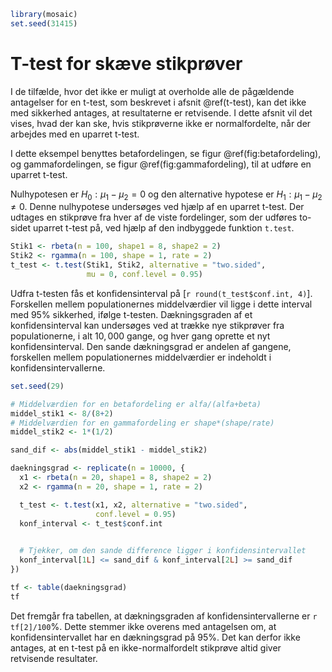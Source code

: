 ```r
library(mosaic)
set.seed(31415)
```

# T-test for skæve stikprøver {#t-test2}

I de tilfælde, hvor det ikke er muligt at overholde alle de pågældende antagelser for en t-test, som beskrevet i afsnit \@ref(t-test), kan det ikke med sikkerhed antages, at resultaterne er retvisende. I dette afsnit vil det vises, hvad der kan ske, hvis stikprøverne ikke er normalfordelte, når der arbejdes med en uparret t-test.

I dette eksempel benyttes betafordelingen, se figur \@ref(fig:betafordeling), og gammafordelingen, se figur \@ref(fig:gammafordeling), til at udføre en uparret t-test.

Nulhypotesen er $H_0: \mu_1 - \mu_2 = 0$ og den alternative hypotese er $H_1 : \mu_1 - \mu_2 \neq 0$. Denne nulhypotese undersøges ved hjælp af en uparret t-test. Der udtages en stikprøve fra hver af de viste fordelinger, som der udføres to-sidet uparret t-test på, ved hjælp af den indbyggede funktion `t.test`.

```r
Stik1 <- rbeta(n = 100, shape1 = 8, shape2 = 2)
Stik2 <- rgamma(n = 100, shape = 1, rate = 2)
t_test <- t.test(Stik1, Stik2, alternative = "two.sided", 
                 mu = 0, conf.level = 0.95)
```

Udfra t-testen fås et konfidensinterval på [```r round(t_test$conf.int, 4)```]. Forskellen mellem populationernes middelværdier vil ligge i dette interval med $95\%$ sikkerhed, ifølge t-testen. Dækningsgraden af et konfidensinterval kan undersøges ved at trække nye stikprøver fra populationerne, i alt $10,000$ gange, og hver gang oprette et nyt konfidensinterval. Den sande dækningsgrad er andelen af gangene, forskellen mellem populationernes middelværdier er indeholdt i konfidensintervallerne.

```r
set.seed(29)
```

```r
# Middelværdien for en betafordeling er alfa/(alfa+beta)
middel_stik1 <- 8/(8+2)
# Middelværdien for en gammafordeling er shape*(shape/rate)
middel_stik2 <- 1*(1/2)

sand_dif <- abs(middel_stik1 - middel_stik2)

daekningsgrad <- replicate(n = 10000, {
  x1 <- rbeta(n = 20, shape1 = 8, shape2 = 2)
  x2 <- rgamma(n = 20, shape = 1, rate = 2)

  t_test <- t.test(x1, x2, alternative = "two.sided", 
                   conf.level = 0.95)
  konf_interval <- t_test$conf.int
  

  # Tjekker, om den sande difference ligger i konfidensintervallet
  konf_interval[1L] <= sand_dif & konf_interval[2L] >= sand_dif
})

tf <- table(daekningsgrad)
tf
```

Det fremgår fra tabellen, at dækningsgraden af konfidensintervallerne er ```r tf[2]/100```$\%$. Dette stemmer ikke overens med antagelsen om, at konfidensintervallet har en dækningsgrad på $95\%$. Det kan derfor ikke antages, at en t-test på en ikke-normalfordelt stikprøve altid giver retvisende resultater.
